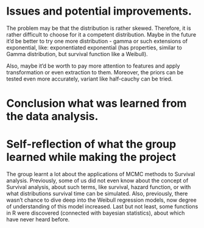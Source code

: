 # Issues and potential improvements.
The problem may be that the distribution is rather skewed.
Therefore, it is rather difficult to choose for it a competent distribution.
Maybe in the future it'd be better to try one more distribution - gamma or such extensions of exponential, like: 
exponentiated exponential (has properties, similar to Gamma distribution, but survival function like a Weibull).

Also, maybe it'd be worth to pay more attention to features and apply transformation or even extraction to them.
Moreover, the priors can be tested even more accurately, variant like half-cauchy can be tried.

# Conclusion what was learned from the data analysis.


# Self-reflection of what the group learned while making the project

The group learnt a lot about the applications of MCMC methods to Survival analysis.
Previously, some of us did not even know about the concept of Survival analysis, about such terms, like
survival, hazard function, or with what distributions survival time can be simulated. Also, previously, there wasn't chance to dive deep into the  Weibull regression models, now degree of understanding of this model increased. Last but not least, some functions in R were discovered (connected with bayesian statistics), about which have never heard before.